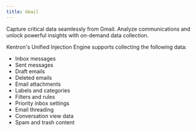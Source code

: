 ```yaml
---
title: Gmail
---
```


Capture critical data seamlessly from Gmail. Analyze communications and unlock powerful insights with on-demand data collection.

Kentron's Unified Injection Engine supports collecting the following data:

- Inbox messages
- Sent messages
- Draft emails
- Deleted emails
- Email attachments
- Labels and categories
- Filters and rules
- Priority inbox settings
- Email threading
- Conversation view data
- Spam and trash content

